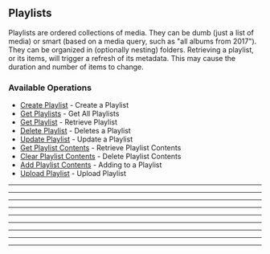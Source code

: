 
## Playlists
Playlists are ordered collections of media. They can be dumb (just a list of media) or smart (based on a media query, such as "all albums from 2017"). 
They can be organized in (optionally nesting) folders.
Retrieving a playlist, or its items, will trigger a refresh of its metadata. 
This may cause the duration and number of items to change.


### Available Operations

* [Create Playlist](/typescript/playlists/create_playlist) - Create a Playlist
* [Get Playlists](/typescript/playlists/get_playlists) - Get All Playlists
* [Get Playlist](/typescript/playlists/get_playlist) - Retrieve Playlist
* [Delete Playlist](/typescript/playlists/delete_playlist) - Deletes a Playlist
* [Update Playlist](/typescript/playlists/update_playlist) - Update a Playlist
* [Get Playlist Contents](/typescript/playlists/get_playlist_contents) - Retrieve Playlist Contents
* [Clear Playlist Contents](/typescript/playlists/clear_playlist_contents) - Delete Playlist Contents
* [Add Playlist Contents](/typescript/playlists/add_playlist_contents) - Adding to a Playlist
* [Upload Playlist](/typescript/playlists/upload_playlist) - Upload Playlist

---
<CreatePlaylist />

---
<GetPlaylists />

---
<GetPlaylist />

---
<DeletePlaylist />

---
<UpdatePlaylist />

---
<GetPlaylistContents />

---
<ClearPlaylistContents />

---
<AddPlaylistContents />

---
<UploadPlaylist />
